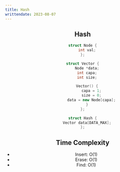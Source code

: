 ---
title: Hash
writtendate: 2023-08-07
---

<Header />


## Hash

```cpp
struct Node {
    int val;
};

struct Vector {
    Node *data;
    int capa;
    int size;

    Vector() {
        capa = 1;
        size = 0;
        data = new Node[capa];
    }
};

struct Hash {
    Vector data[DATA_MAX];
};
```

## Time Complexity

- Insert: O(1)
- Erase: O(1)
- Find: O(1)

<Comment />
